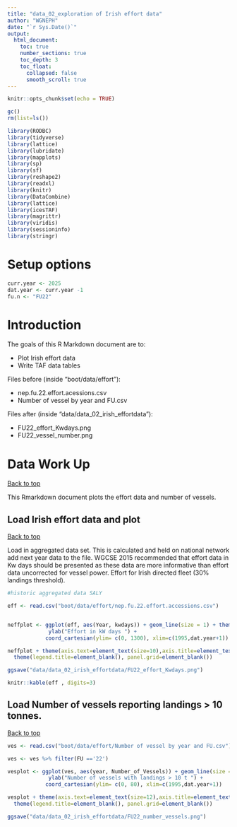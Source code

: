 ```yaml
---
title: "data_02_exploration of Irish effort data"
author: "WGNEPH"
date: "`r Sys.Date()`"
output:
  html_document:
    toc: true
    number_sections: true
    toc_depth: 3
    toc_float:
      collapsed: false
      smooth_scroll: true
---
```



```r
knitr::opts_chunk$set(echo = TRUE)
```

```r
gc()
rm(list=ls())

library(RODBC)
library(tidyverse)
library(lattice)
library(lubridate)
library(mapplots)
library(sp)
library(sf)
library(reshape2)
library(readxl)
library(knitr)
library(DataCombine)
library(lattice)
library(icesTAF)
library(magrittr)
library(viridis)
library(sessioninfo)
library(stringr)
```

# Setup options

```r
curr.year <- 2025
dat.year <- curr.year -1
fu.n <- "FU22"

```

# Introduction

The goals of this R Markdown document are to:

* Plot Irish effort data
* Write TAF data tables

Files before (inside "boot/data/effort"):

  * nep.fu.22.effort.acessions.csv
  * Number of vessel by year and FU.csv
 

Files after (inside "data/data_02_irish_effortdata"):

* FU22_effort_Kwdays.png
* FU22_vessel_number.png


# Data Work Up
<a href="#top">Back to top</a>

This Rmarkdown document plots the effort data and number of vessels.


## Load Irish effort data and plot
<a href="#top">Back to top</a>

Load in aggregated data set.
This is calculated and held on national network add next year data to the file.
WGCSE 2015 recommended that effort data in Kw days should be presented as these data are more informative than effort data uncorrected for vessel power.
Effort for Irish directed fleet (30% landings threshold).

```r
#historic aggregated data SALY

eff <- read.csv("boot/data/effort/nep.fu.22.effort.accessions.csv")


neffplot <- ggplot(eff, aes(Year, kwdays)) + geom_line(size = 1) + theme_bw() +
             ylab("Effort in kW days ") + 
            coord_cartesian(ylim= c(0, 1300), xlim=c(1995,dat.year+1))

neffplot + theme(axis.text=element_text(size=10),axis.title=element_text(size=10)) + 
  theme(legend.title=element_blank(), panel.grid=element_blank())

ggsave("data/data_02_irish_effortdata/FU22_effort_Kwdays.png")

knitr::kable(eff , digits=3)
```



## Load Number of vessels reporting landings > 10 tonnes.
<a href="#top">Back to top</a>

```r

ves <- read.csv("boot/data/effort/Number of vessel by year and FU.csv")

ves <- ves %>% filter(FU =='22')

vesplot <- ggplot(ves, aes(year, Number_of_Vessels)) + geom_line(size = 1) + theme_bw() +
             ylab("Number of vessels with landings > 10 t ") + 
            coord_cartesian(ylim= c(0, 80), xlim=c(1995,dat.year+1))

vesplot + theme(axis.text=element_text(size=12),axis.title=element_text(size=12)) + 
  theme(legend.title=element_blank(), panel.grid=element_blank())

ggsave("data/data_02_irish_effortdata/FU22_number_vessels.png")
```



